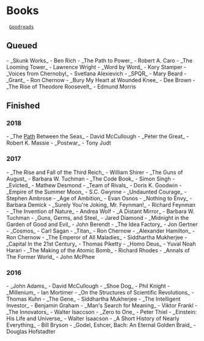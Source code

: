 
= Books =

  [[https://www.goodreads.com/jpm6|Goodreads]]

== Queued ==

- _Skunk Works_ - Ben Rich
- _The Path to Power_ - Robert A. Caro
- _The Looming Tower_ - Lawrence Wright
- _Word by Word_ - Kory Stamper
- _Voices from Chernobyl_ - Svetlana Alexievich
- _SPQR_ - Mary Beard
- _Grant_ - Ron Chernow
- _Bury My Heart at Wounded Knee_ - Dee Brown
- _The Rise of Theodore Roosevelt_ - Edmund Morris

== Finished ==

=== 2018 ===

- _The [[Path]] Between the Seas_ - David McCullough
- _Peter the Great_ - Robert K. Massie
- _Postwar_ - Tony Judt

=== 2017 ===

- _The Rise and Fall of the Third Reich_ - William Shirer
- _The Guns of August_ - Barbara W. Tuchman
- _The Code Book_ - Simon Singh
- _Evicted_ - Mathew Desmond
- _Team of Rivals_ - Doris K. Goodwin
- _Empire of the Summer Moon_ - S.C. Gwynne
- _Undaunted Courage_ - Stephen Ambrose
- _Age of Ambition_ - Evan Osnos
- _Nothing to Envy_ - Barbara Demick
- _Surely You're Joking, Mr. Feynman!_ - Richard Feynman
- _The Invention of Nature_ - Andrea Wolf
- _A Distant Mirror_ - Barbara W. Tuchman
- _Guns, Germs, and Steel_ - Jared Diamond
- _Midnight in the Garden of Good and Evil_ - John Berendt
- _The Idea Factory_ - Jon Gertner
- _Cosmos_ - Carl Sagan
- _Titan_ - Ron Chernow
- _Alexander Hamilton_ - Ron Chernow
- _The Emperor of All Maladies_ - Siddhartha Mukherjee
- _Capital In the 21st Century_ - Thomas Piketty
- _Homo Deus_ - Yuval Noah Harari
- _The Making of the Atomic Bomb_ - Richard Rhodes
- _Annals of The Former World_ - John McPhee

=== 2016 ===

- _John Adams_ - David McCullough
- _Shoe Dog_ - Phil Knight
- _Millenium_ - Ian Mortimer
- _On the Structures of Scientific Revolutions_ - Thomas Kuhn
- _The Gene_ - Siddhartha Mukherjee
- _The Intelligent Investor_ - Benjamin Graham
- _Man's Search for Meaning_ - Viktor Frankl
- _The Innovators_ - Walter Isaccson
- _Zero to One_ - Peter Thiel
- _Einstein: His Life and Universe_ - Walter Isaacson
- _A Short History of Nearly Everything_ - Bill Bryson
- _Godel, Eshcer, Bach: An Eternal Golden Braid_ - Douglas Hofstadter

